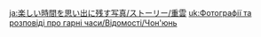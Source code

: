 {{TPRGT Story
|character          = Chongyun
|date               = 2022-09-07
|zh                 = 
;今天是重云的生日哦，我们快去为他庆祝吧！
:'''重云：'''此行路途遥远，需做好万全准备…
:'''派蒙：'''重云，我们来啦！
:'''派蒙：'''天气这么热，我们特地为你准备了这个——
:'''派蒙：'''锵锵~
:'''旅行者：'''锵锵~
:'''派蒙：'''旅行者派蒙特制冰棍超级版！
:'''派蒙：'''配方采纳了香菱的建议，口感肯定一级棒！
:'''重云：'''香菱？怪不得冰棍中会有那个…
:'''派蒙：'''嗯？
:'''重云：'''没什么！多谢二位。
:'''重云：'''事不宜迟，我们快出发吧。
|dialogue_review_zh = 此行路途遥远，需做好万全准备…
|en                 =
;Today is [[Chongyun]]'s birthday, let's go and celebrate with him!
:'''Chongyun:''' This is going to be a long journey. I need to get ready...
:'''Paimon:''' Chongyun, we're here!
:'''Paimon:''' Since the weather's so hot, we prepared this specially for you&mdash;
:'''Paimon:''' Ta-da~
:'''Traveler:''' Ta-da~
:'''Paimon:''' A Special Traveler and Paimon Super-Edition Ice Popsicle!
:'''Paimon:''' We got Xiangling to help with the recipe too. It's definitely gonna taste great!
:'''Chongyun:''' Xiangling? No wonder the popsicle has ''that''...
:'''Paimon:''' Hmm?
:'''Chongyun:''' It's nothing! Thank you both.
:'''Chongyun:''' Well, there's no time to lose. Let's set out.
|dialogue_review_en = This is going to be a long journey. I need to get ready...
}}

<!-- interwikis -->
[[ja:楽しい時間を思い出に残す写真/ストーリー/重雲]]
[[uk:Фотографії та розповіді про гарні часи/Відомості/Чон'юнь]]